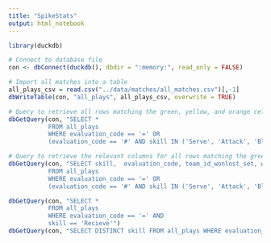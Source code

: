 ```yaml
---
title: "SpikeStats"
output: html_notebook
---
```


```r
library(duckdb)

# Connect to database file
con <- dbConnect(duckdb(), dbdir = ":memory:", read_only = FALSE)
```

```r
# Import all matches into a table
all_plays_csv = read.csv("../data/matches/all_matches.csv")[,-1]
dbWriteTable(con, "all_plays", all_plays_csv, overwrite = TRUE)
```

```r
# Query to retrieve all rows matching the green, yellow, and orange cells in the EF Data Volley Grade Grid
dbGetQuery(con, "SELECT *
           FROM all_plays 
           WHERE evaluation_code == '=' OR
           (evaluation_code == '#' AND skill IN ('Serve', 'Attack', 'Block'))")
```

```r
# Query to retrieve the relevant columns for all rows matching the green, yellow, and orange cells in the EF Data Volley Grade Grid
dbGetQuery(con, "SELECT skill,  evaluation_code, team_id_wonlost_set, won_match, season, match_set
           FROM all_plays 
           WHERE evaluation_code == '=' OR
           (evaluation_code == '#' AND skill IN ('Serve', 'Attack', 'Block'))")
```


```r
dbGetQuery(con, "SELECT *
           FROM all_plays 
           WHERE evaluation_code == '=' AND
           skill == 'Recieve'")
dbGetQuery(con, "SELECT DISTINCT skill FROM all_plays WHERE evaluation_code == '='")
```


